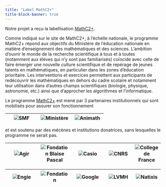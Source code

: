 ```yaml
---
title: "Label MathC2+"
title-block-banner: true
---
```


<style>

#title-block-header {
  margin-block-end: 10rem;
  position: relative;
  margin-top: -1px;
  height: 75px;
  text-align: right;
  padding-bottom: 1erm;
}

.quarto-title-banner {
  margin-block-end: 10rem;
  position: relative;
  margin-top: -30px;
  height: 85%;
  background-image: url('_images/sb_paimpont_crop.jpeg');
  background-repeat: no-repeat;

}


.p{
margin-top: 10px; /* An absolute length */
}

</style>





Notre projet a reçu la labellisation [MathC2+](https://www.mathc2plus.fr/).  

Comme indiqué sur le site de MathC2+, à l’échelle nationale, le programme MathC2+ répond aux objectifs du Ministère de l’éducation nationale en matière d’enseignement des mathématiques et des sciences. L’ambition d’ouvrir le monde de la recherche scientifique à tous et à toutes (notamment aux élèves qui n’y sont pas familiarisés) coïncide avec celle de faire émerger une nouvelle culture scientifique et de repérage de jeunes talents en mathématiques, en particulier dans les zones d’éducation prioritaire. Les interventions et exercices permettent aux participants de redécouvrir les mathématiques en dehors du cadre scolaire et notamment leur utilisation dans d’autres champs scientifiques (biologie, physique, astronomie, etc.) ainsi que d’approcher les algorithmes et l’informatique.


Le programme [MathC2+](https://www.mathc2plus.fr/) est mené par 3 partenaires institutionnels qui sont mobilisés pour assurer son fonctionnement

|![SMF](_images/_mathsC2plus/SMF_logo.png)|![Ministère](_images/_mathsC2plus/ministere_logo.png)|![Animath](_images/animath_logo.png)|
|:-----:|:-----:|:-----:|

et est soutenu par des mécènes et institutions donatrices, sans lesquelles le programme ne serait pas.

|![Agir](_images/_mathsC2plus/agir_logo.png)|![Fondation Blaise Pascal](_images/_mathsC2plus/BlaisePascal_logo.png)|![Casio](_images/_mathsC2plus/Casio_logo.png)|![CNRS](_images/_mathsC2plus/CNRS_logo.png)|![College de France](_images/_mathsC2plus/CollegeDeFrance_logo.png)|
|:-----:|:-----:|:-----:|:----:|:----:|

|![Engie](_images/_mathsC2plus/engie_logo.png)|![Fondation](_images/_mathsC2plus/FondationCollegeDeFrance_logo.png)|![Google](_images/_mathsC2plus/google_logo.png)|![LVMH](_images/_mathsC2plus/LVMH_logo.png)|![Natixis](_images/_mathsC2plus/natixis_logo.png)| | |
|:-----:|:-----:|:-----:|:----:|:----:|




